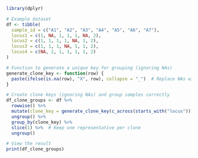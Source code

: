 ```r
library(dplyr)
```


```r
# Example dataset
df <- tibble(
  sample_id = c("A1", "A2", "A3", "A4", "A5", "A6", "A7"),
  locus1 = c(1, NA, 1, 1, 1, NA, 2),
  locus2 = c(1, 1, 1, 1, NA, 1, 2),
  locus3 = c(1, 1, 1, NA, 1, 1, 2),
  locus4 = c(NA, 2, 1, 1, 1, 1, 2)
)
```


```r
# Function to generate a unique key for grouping (ignoring NAs)
generate_clone_key <- function(row) {
  paste(ifelse(is.na(row), "X", row), collapse = "_")  # Replace NAs with a placeholder
}
```


```r
# Create clone keys (ignoring NAs) and group samples correctly
df_clone_groups <- df %>%
  rowwise() %>%
  mutate(clone_key = generate_clone_key(c_across(starts_with("locus")))) %>%
  ungroup() %>%
  group_by(clone_key) %>%
  slice(1) %>%  # Keep one representative per clone
  ungroup()

# View the result
print(df_clone_groups)
```

